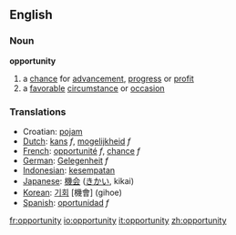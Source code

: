 {{See|Opportunity}}
==English==

{{rank|begin|wait|laughed|791|opportunity|lines|personal|due}}

===Noun===
'''opportunity'''
# a [[chance]] for [[advancement]], [[progress]] or [[profit]]
# a [[favorable]] [[circumstance]] or [[occasion]]

===Translations===
*Croatian: [[:hr:pojam|pojam]]
*[[Dutch]]: [[kans]] ''f'', [[mogelijkheid]] ''f''
*[[French]]: [[opportunité]] ''f'', [[chance]] ''f''
*[[German]]: [[Gelegenheit]] ''f''
*[[Indonesian]]: [[sempat|kesempatan]]
*[[Japanese]]: [[機会]] ([[きかい]], kikai)
*[[Korean]]: [[기회]] [機會] (gihoe)
*[[Spanish]]: [[oportunidad]] ''f''

[[fr:opportunity]]
[[io:opportunity]]
[[it:opportunity]]
[[zh:opportunity]]
